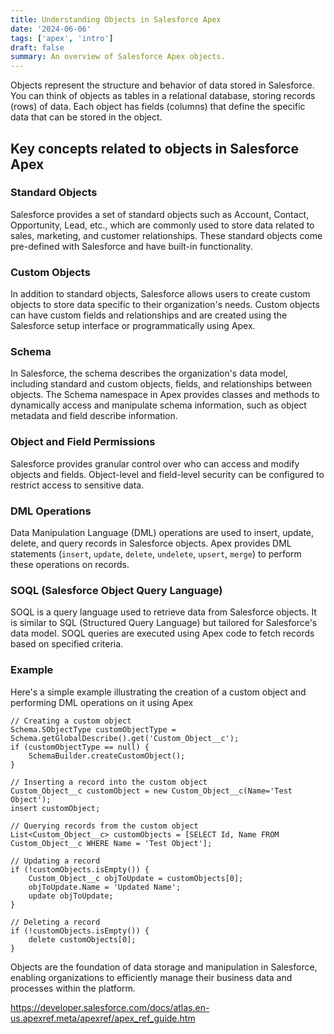 ```yaml
---
title: Understanding Objects in Salesforce Apex
date: '2024-06-06'
tags: ['apex', 'intro']
draft: false
summary: An overview of Salesforce Apex objects.
---
```


Objects represent the structure and behavior of data stored in Salesforce. You can think of objects as tables in a relational database, storing records (rows) of data. Each object has fields (columns) that define the specific data that can be stored in the object.

## Key concepts related to objects in Salesforce Apex

### **Standard Objects**

Salesforce provides a set of standard objects such as Account, Contact, Opportunity, Lead, etc., which are commonly used to store data related to sales, marketing, and customer relationships. These standard objects come pre-defined with Salesforce and have built-in functionality.

### **Custom Objects**

In addition to standard objects, Salesforce allows users to create custom objects to store data specific to their organization's needs. Custom objects can have custom fields and relationships and are created using the Salesforce setup interface or programmatically using Apex.

### **Schema**

In Salesforce, the schema describes the organization's data model, including standard and custom objects, fields, and relationships between objects. The Schema namespace in Apex provides classes and methods to dynamically access and manipulate schema information, such as object metadata and field describe information.

### **Object and Field Permissions**

Salesforce provides granular control over who can access and modify objects and fields. Object-level and field-level security can be configured to restrict access to sensitive data.

### **DML Operations**

Data Manipulation Language (DML) operations are used to insert, update, delete, and query records in Salesforce objects. Apex provides DML statements (`insert`, `update`, `delete`, `undelete`, `upsert`, `merge`) to perform these operations on records.

### **SOQL (Salesforce Object Query Language)**

SOQL is a query language used to retrieve data from Salesforce objects. It is similar to SQL (Structured Query Language) but tailored for Salesforce's data model. SOQL queries are executed using Apex code to fetch records based on specified criteria.

### **Example**

Here's a simple example illustrating the creation of a custom object and performing DML operations on it using Apex

```apex
// Creating a custom object
Schema.SObjectType customObjectType = Schema.getGlobalDescribe().get('Custom_Object__c');
if (customObjectType == null) {
    SchemaBuilder.createCustomObject();
}

// Inserting a record into the custom object
Custom_Object__c customObject = new Custom_Object__c(Name='Test Object');
insert customObject;

// Querying records from the custom object
List<Custom_Object__c> customObjects = [SELECT Id, Name FROM Custom_Object__c WHERE Name = 'Test Object'];

// Updating a record
if (!customObjects.isEmpty()) {
    Custom_Object__c objToUpdate = customObjects[0];
    objToUpdate.Name = 'Updated Name';
    update objToUpdate;
}

// Deleting a record
if (!customObjects.isEmpty()) {
    delete customObjects[0];
}
```

Objects are the foundation of data storage and manipulation in Salesforce, enabling organizations to efficiently manage their business data and processes within the platform.

https://developer.salesforce.com/docs/atlas.en-us.apexref.meta/apexref/apex_ref_guide.htm
